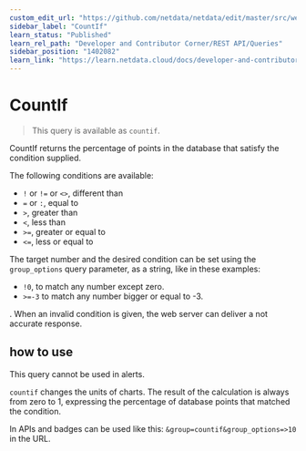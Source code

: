 ```yaml
---
custom_edit_url: "https://github.com/netdata/netdata/edit/master/src/web/api/queries/countif/README.md"
sidebar_label: "CountIf"
learn_status: "Published"
learn_rel_path: "Developer and Contributor Corner/REST API/Queries"
sidebar_position: "1402082"
learn_link: "https://learn.netdata.cloud/docs/developer-and-contributor-corner/rest-api/queries/countif"
---
```


# CountIf

> This query is available as `countif`.

CountIf returns the percentage of points in the database that satisfy the condition supplied.

The following conditions are available:

- `!` or `!=` or `<>`, different than
- `=` or `:`, equal to
- `>`, greater than
- `<`, less than
- `>=`, greater or equal to
- `<=`, less or equal to

The target number and the desired condition can be set using the `group_options` query parameter, as a string, like in these examples:

- `!0`, to match any number except zero.
- `>=-3` to match any number bigger or equal to -3.

. When an invalid condition is given, the web server can deliver a not accurate response.

## how to use

This query cannot be used in alerts.

`countif` changes the units of charts. The result of the calculation is always from zero to 1, expressing the percentage of database points that matched the condition. 

In APIs and badges can be used like this: `&group=countif&group_options=>10` in the URL.


